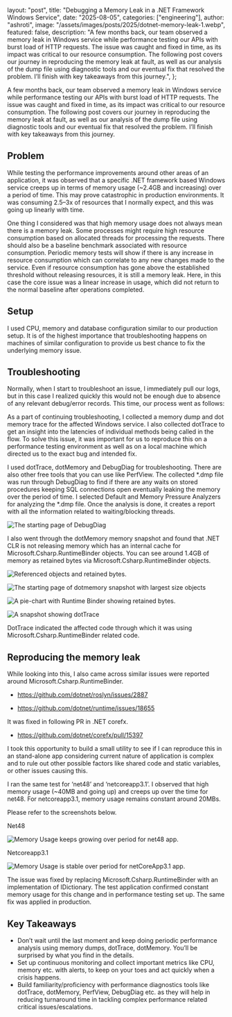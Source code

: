   layout: "post",
  title: "Debugging a Memory Leak in a .NET Framework Windows Service",
  date: "2025-08-05",
  categories: ["engineering"],
  author: "ashroti",
  image: "/assets/images/posts/2025/dotnet-memory-leak-1.webp",
  featured: false,
  description:
    "A few months back, our team observed a memory leak in Windows service while performance testing our APIs with burst load of HTTP requests. The issue was caught and fixed in time, as its impact was critical to our resource consumption. The following post covers our journey in reproducing the memory leak at fault, as well as our analysis of the dump file using diagnostic tools and our eventual fix that resolved the problem. I’ll finish with key takeaways from this journey.",
};

A few months back, our team observed a memory leak in Windows service while performance testing our APIs with burst load of HTTP requests. The issue was caught and fixed in time, as its impact was critical to our resource consumption. The following post covers our journey in reproducing the memory leak at fault, as well as our analysis of the dump file using diagnostic tools and our eventual fix that resolved the problem. I’ll finish with key takeaways from this journey.

## Problem
While testing the performance improvements around other areas of an application, it was observed that a specific .NET framework based Windows service creeps up in terms of memory usage (~2.4GB and increasing) over a period of time. This may prove catastrophic in production environments. It was consuming 2.5–3x of resources that I normally expect, and this was going up linearly with time.

One thing I considered was that high memory usage does not always mean there is a memory leak. Some processes might require high resource consumption based on allocated threads for processing the requests. There should also be a baseline benchmark associated with resource consumption. Periodic memory tests will show if there is any increase in resource consumption which can correlate to any new changes made to the service. Even if resource consumption has gone above the established threshold without releasing resources, it is still a memory leak. Here, in this case the core issue was a linear increase in usage, which did not return to the normal baseline after operations completed.

## Setup
I used CPU, memory and database configuration similar to our production setup. It is of the highest importance that troubleshooting happens on machines of similar configuration to provide us best chance to fix the underlying memory issue.

## Troubleshooting
Normally, when I start to troubleshoot an issue, I immediately pull our logs, but in this case I realized quickly this would not be enough due to absence of any relevant debug/error records. This time, our process went as follows:

As a part of continuing troubleshooting, I collected a memory dump and dot memory trace for the affected Windows service.
I also collected dotTrace to get an insight into the latencies of individual methods being called in the flow.
To solve this issue, it was important for us to reproduce this on a performance testing environment as well as on a local machine which directed us to the exact bug and intended fix.

I used dotTrace, dotMemory and DebugDiag for troubleshooting. There are also other free tools that you can use like PerfView. The collected *.dmp file was run through DebugDiag to find if there are any waits on stored procedures keeping SQL connections open eventually leaking the memory over the period of time. I selected Default and Memory Pressure Analyzers for analyzing the *.dmp file. Once the analysis is done, it creates a report with all the information related to waiting/blocking threads.

![The starting page of DebugDiag](/assets//images/posts/2025/dotnet-memory-leak-1.webp "The starting page of DebugDiag")

I also went through the dotMemory memory snapshot and found that .NET CLR is not releasing memory which has an internal cache for Microsoft.Csharp.RuntimeBinder objects. You can see around 1.4GB of memory as retained bytes via Microsoft.Csharp.RuntimeBinder objects.

![Referenced objects and retained bytes.](/assets//images/posts/2025/dotnet-memory-leak-2.webp "Referenced objects and retained bytes.")

![The starting page of dotmemory snapshot with largest size objects](/assets//images/posts/2025/dotnet-memory-leak-3.webp "The starting page of dotmemory snapshot with largest size objects")

![A pie-chart with Runtime Binder showing retained bytes.](/assets//images/posts/2025/dotnet-memory-leak-4.webp "A pie-chart with Runtime Binder showing retained bytes.")

![A snapshot showing dotTrace](/assets//images/posts/2025/dotnet-memory-leak-5.webp "A snapshot showing dotTrace")

DotTrace indicated the affected code through which it was using Microsoft.Csharp.RuntimeBinder related code.

## Reproducing the memory leak
While looking into this, I also came across similar issues were reported around Microsoft.Csharp.RuntimeBinder.

- https://github.com/dotnet/roslyn/issues/2887

- https://github.com/dotnet/runtime/issues/18655

It was fixed in following PR in .NET corefx.

- https://github.com/dotnet/corefx/pull/15397

I took this opportunity to build a small utility to see if I can reproduce this in an stand-alone app considering current nature of application is complex and to rule out other possible factors like shared code and static variables, or other issues causing this.

I ran the same test for ‘net48’ and ‘netcoreapp3.1’. I observed that high memory usage (~40MB and going up) and creeps up over the time for net48. For netcoreapp3.1, memory usage remains constant around 20MBs.

Please refer to the screenshots below.

Net48

![Memory Usage keeps growing over period for net48 app.](/assets//images/posts/2025/dotnet-memory-leak-6.webp "Memory Usage keeps growing over period for net48 app.")

Netcoreapp3.1

![Memory Usage is stable over period for netCoreApp3.1 app.](/assets//images/posts/2025/dotnet-memory-leak-7.webp "Memory Usage is stable over period for netCoreApp3.1 app.")

The issue was fixed by replacing Microsoft.Csharp.RuntimeBinder with an implementation of IDictionary. The test application confirmed constant memory usage for this change and in performance testing set up. The same fix was applied in production.

## Key Takeaways
- Don’t wait until the last moment and keep doing periodic performance analysis using memory dumps, dotTrace, dotMemory. You’ll be surprised by what you find in the details.
- Set up continuous monitoring and collect important metrics like CPU, memory etc. with alerts, to keep on your toes and act quickly when a crisis happens.
- Build familiarity/proficiency with performance diagnostics tools like dotTrace, dotMemory, PerfView, DebugDiag etc. as they will help in reducing turnaround time in tackling complex performance related critical issues/escalations.